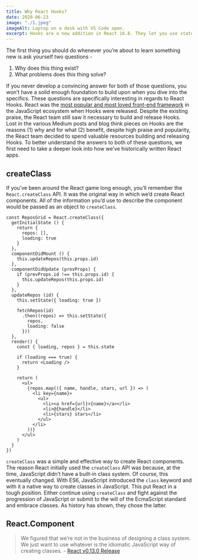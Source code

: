 ```yaml
---
title: Why React Hooks?
date: 2020-06-23
image: "./1.jpeg"
imageAlt: Laptop on a desk with VS Code open.
excerpt: Hooks are a new addition in React 16.8. They let you use state and other React features without writing a class.
---
```


The first thing you should do whenever you’re about to learn something new is ask yourself two questions -

1. Why does this thing exist?
1. What problems does this thing solve?

If you never develop a convincing answer for both of those questions, you won’t have a solid enough foundation to build upon when you dive into the specifics. These questions are specifically interesting in regards to React Hooks. React was the [most popular and most loved front-end framework](https://insights.stackoverflow.com/survey/2019) in the JavaScript ecosystem when Hooks were released. Despite the existing praise, the React team still saw it necessary to build and release Hooks. Lost in the various Medium posts and blog think pieces on Hooks are the reasons (1) why and for what (2) benefit, despite high praise and popularity, the React team decided to spend valuable resources building and releasing Hooks. To better understand the answers to both of these questions, we first need to take a deeper look into how we’ve historically written React apps.

## createClass

If you’ve been around the React game long enough, you’ll remember the `React.createClass` API. It was the original way in which we’d create React components. All of the information you’d use to describe the component would be passed as an object to `createClass`.

```
const ReposGrid = React.createClass({
  getInitialState () {
    return {
      repos: [],
      loading: true
    }
  },
  componentDidMount () {
    this.updateRepos(this.props.id)
  },
  componentDidUpdate (prevProps) {
    if (prevProps.id !== this.props.id) {
      this.updateRepos(this.props.id)
    }
  },
  updateRepos (id) {
    this.setState({ loading: true })

    fetchRepos(id)
      .then((repos) => this.setState({
        repos,
        loading: false
      }))
  },
  render() {
    const { loading, repos } = this.state

    if (loading === true) {
      return <Loading />
    }

    return (
      <ul>
        {repos.map(({ name, handle, stars, url }) => (
          <li key={name}>
            <ul>
              <li><a href={url}>{name}</a></li>
              <li>@{handle}</li>
              <li>{stars} stars</li>
            </ul>
          </li>
        ))}
      </ul>
    )
  }
})
```

`createClass` was a simple and effective way to create React components. The reason React initially used the `createClass` API was because, at the time, JavaScript didn’t have a built-in class system. Of course, this eventually changed. With ES6, JavaScript introduced the `class` keyword and with it a native way to create classes in JavaScript. This put React in a tough position. Either continue using `createClass` and fight against the progression of JavaScript or submit to the will of the EcmaScript standard and embrace classes. As history has shown, they chose the latter.

## React.Component

> We figured that we’re not in the business of designing a class system. We just want to use whatever is the idiomatic JavaScript way of creating classes. - [React v0.13.0 Release](https://reactjs.org/blog/2015/01/27/react-v0.13.0-beta-1.html)
